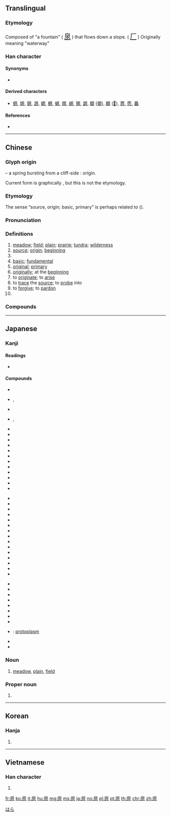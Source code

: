 {{also|厡}}
==Translingual==

=== Etymology ===
Composed of "a fountain" ( <big><big>[[泉]]</big></big> ) that flows down a slope. ( <big><big>[[厂]]</big></big> ) Originally meaning "waterway" {{stroke order|strokes=10}}

===Han character===
{{Han char|rn=27|rad=厂|as=08|sn=10|four=71296|canj=MHAF|ids=⿸厂⿱白小}}

====Synonyms====
* {{sense|origin}} {{l|mul|元}}

====Derived characters====
* [[傆]], [[塬]], [[獂]], [[源]], [[嫄]], [[榞]], [[螈]], [[羱]], [[縓]], [[豲]], [[謜]], [[騵]] ([[𫘪]]), [[願]] ([[𫖸]]), [[蒝]], [[愿]], [[厵]]

====References====
* {{Han ref|kx=0162.030|dkj=02973|dj=0368.230|hdz=10074.090|uh=539F|ud=21407|bh=ADEC|bd=44524}}

----

==Chinese==
{{zh-forms|alt=厡,邍-“plain”}}

===Glyph origin===
{{Han etyl}}
{{liushu|i}} – a spring {{zh-l|*泉}} bursting from a cliff-side {{zh-l|*厂}}: origin.

Current form is graphically {{Han compound|厂|白|小}}, but this is not the etymology.

===Etymology===
The sense “source, origin; basic, primary” is perhaps related to {{och-l|元|head; principal; first; great}} ({{zh-ref|Qiu, 1988}}).

===Pronunciation===
{{zh-pron
|m=yuán
|c=jyun4
|h=pfs=ngièn
|md=nguòng
|mn=goân
|w=3nyyoe
|mc=y
|oc=y
|cat=n,a,adv,v,pn
}}

===Definitions===
{{zh-hanzi}}

# [[meadow]]; [[field]]; [[plain]]; [[prairie]]; [[tundra]]; [[wilderness]]
# [[source]]; [[origin]]; [[beginning]]
# {{zh-original|源|fountainhead; source}}
# [[basic]]; [[fundamental]]
# [[original]]; [[primary]]
# [[originally]]; at the [[beginning]]
# to [[originate]]; to [[arise]]
# to [[trace]] the [[source]]; to [[probe]] into
# to [[forgive]]; to [[pardon]]
# {{surname|lang=zh}}

===Compounds===
{{zh-der|原來|原始|中原|一貫原理|三原色|不可勝原|中原大學|中原板蕩|中原逐鹿|中原音韻|中質原油|九九歸原|九原|九原可作|事物紀原|互惠原則|伊朗高原|依原|侵蝕平原|傳染原|克原子|冰原|凍原|北極凍原|原主|原人|原件|原任|原住民|原作|原來如此|原價|原先|原則|原動力|原原本本|原名|原告|原味|原因|原因論|原圖卡|原地踏步|原型|原始主義|原始人|原始佛教|原始反終|原始林|原始社會|原始程式|原始藝術|原始要終|原始見終|原委|原子|原子團|原子序|原子序數|原子彈|原子戰爭|原子時代|原子核|原子熱|原子爐|原子符號|原子筆|原子能|原子落塵|原子論|原子量|原子鐘|原子雲|原定|原宥|原審|原封|原封不動|原廟|原形|原形畢露|原形質|原心|原意|原憲|原憲貧|原擬|原故|原文|原文書|原料|原是|原有|原木|原本|原板|原案|原棉|原樣|原水|原汁|原油|原煤|原版|原物|原犯|原狀|原班人馬|原理|原璧歸趙|原生代|原生動物|原生林|原生植物|原生海岸|原生礦物|原生質|原田|原由|原畫|原稿|原籍|原索動物|原罪|原聲帶|原職|原舊|原舞者|原色|原著|原處|原裝|原訴|原說|原諒|原貌|原質|原起|原道|原配|原野|原隰|原音帶|原頭|原點|反本還原|名原|周原|嘉南平原|堆積平原|大原則|大草原|太原|太原市|如火燎原|學習高原|小原流|屈原|山西高原|峻原|巴西高原|帶原者|平原|平原十日|平原君|平原督郵|彭巴草原|復原|德干高原|恆河平原|情有可原|成都平原|抗原|拔本塞原|數學原理|星火燎原|暴骨原野|有本有原|本原|東北平原|松遼平原|根原|樂遊原|江漢平原|沖積平原|河套平原|波河平原|海岸平原|深知原委|清原正本|準平原|溥原|漠南草原|熱河高原|燎原|燎原之火|物歸原主|王原祁|現出原身|略跡原心|略跡原情|當原|病原|病原菌|病原蟲|瘧原蟲|皖北平原|神經原|糖原|脊令在原|膠原|苔原|苔原氣候|草原|草原氣候|荒原|莽原|菌原體|華北平原|葉原|蒙古高原|藏北高原|蘭陽平原|虎落平原|蠟原型|衣原體|西原借款|見原|誠信原則|起原|返本還原|逐鹿中原|逢原|過敏原|還原|還原劑|還原反應|還原焰|郊原|重質原油|關東平原|陝北高原|雲貴高原|露原形|非病原菌|顯露原形|高原|高原之舟|高原期|鴒原|鶺鴒在原|黃土高原|黃淮平原}}

----

==Japanese==

===Kanji===
{{ja-kanji|grade=2|rs=厂08}}

====Readings====
* {{ja-readings
|goon=[[ごん]] (gon) {{qualifier|non-[[w:Jōyō kanji|Jōyō]] reading}}
|kanon=[[げん]] (gen) < [[ぐゑん]] (gwen)
|kanyoon=[[がん]] (gan) < [[ぐわん]] (gwan) {{qualifier|non-[[w:Jōyō kanji|Jōyō]] reading}}
|kun=[[はら]] (hara), [[もと]] (moto), [[たずねる]] (tazuneru)
|nanori=[[わら]] (wara)
}}

====Compounds====
{{top3}}
* {{ja-r|原料|げんりょう}}
* {{ja-r|草原|そうげん}}, {{ja-r|草原|くさはら}}
* {{ja-r|原語|げんご}}
* {{ja-r|笹原|ささわら}}, {{ja-r|笹原|ささはら}}
* {{ja-r|砂原|すなはら}}
* {{ja-r|原稿|げんこう}}
* {{ja-r|原理|げんり}}
* {{ja-r|原産|げんさん}}
* {{ja-r|原素|げんそ}}
* {{ja-r|原始|げんし}}
* {{ja-r|原油|げんゆ}}
* {{ja-r|原因|げんいん}}
* {{ja-r|原子|げんし}}
* {{ja-r|原作|げんさく}}
* {{ja-r|原則|げんそく}}
* {{ja-r|原子番号|げんしばんごう}}
{{mid3}}
* {{ja-r|原潜|げんせん}}
* {{ja-r|原価計算|げんかけいさん}}
* {{ja-r|医原性疾患|いげんせいしっかん}}
* {{ja-r|広原|こうげん}}
* {{ja-r|雪原|せつげん}}
* {{ja-r|原動機|げんどうき}}
* {{ja-r|原名|げんめい}}
* {{ja-r|医原病|いげんびょう}}
* {{ja-r|原爆|げんばく}}
* {{ja-r|原水爆|げんすいばく}}
* {{ja-r|高原|こうげん}}
* {{ja-r|高天原|たかあまはら}}
* {{ja-r|医原|いげん}}
* {{ja-r|海原|うなばら}}
* {{ja-r|原子序数|げんしじょすう}}
{{mid3}}
* {{ja-r|原子序|げんしじょ}}
* {{ja-r|原液|げんえき}}
* {{ja-r|原義|げんぎ}}
* {{ja-r|原本|げんぽん}}
* {{ja-r|原状|げんじょう}}
* {{ja-r|原文|げんぶん}}
* {{ja-r|原子核|げんしかく}}
* {{ja-r|原発|げんぱつ}}
* {{ja-r|原形質|げんけいしつ}}: [[protoplasm]]
* {{ja-r|関ヶ原|^せきヶはら}}
* {{ja-r|与那原|よなばる}}
{{bottom}}

===Noun===
{{ja-noun|はら}}

# [[meadow]], [[plain]], [[field]]

===Proper noun===
{{ja-pos|はら|proper}}

# {{surname|lang=ja}}

[[Category:Japanese surnames|はら]]

----

==Korean==

===Hanja===
{{ko-hanja|hangeul=[[원]]|rv=won|mr=wŏn}}

# {{defn|lang=ko|sort=厂08}}

----

==Vietnamese==

===Han character===
{{vi-hantu|[[nguyên]], [[nguyễn]]|rs=厂08}}

# {{defn|lang=vi|sort=厂08}}

[[fr:原]]
[[ko:原]]
[[it:原]]
[[hu:原]]
[[mg:原]]
[[ms:原]]
[[ja:原]]
[[no:原]]
[[pl:原]]
[[pt:原]]
[[th:原]]
[[chr:原]]
[[zh:原]]